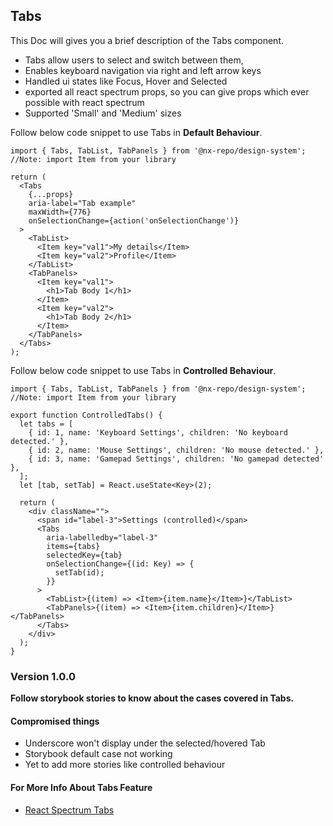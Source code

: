 
<Meta title="MDX/Tabs" component={Tabs} />


## Tabs

This Doc will gives you a brief description of the Tabs component.

- Tabs allow users to select and switch between them,
- Enables keyboard navigation via right and left arrow keys
- Handled ui states like Focus, Hover and Selected
- exported all react spectrum props, so you can give props which ever possible with react spectrum
- Supported 'Small' and 'Medium' sizes

Follow below code snippet to use Tabs in **Default Behaviour**.

```tsx
import { Tabs, TabList, TabPanels } from '@nx-repo/design-system';
//Note: import Item from your library

return (
  <Tabs
    {...props}
    aria-label="Tab example"
    maxWidth={776}
    onSelectionChange={action('onSelectionChange')}
  >
    <TabList>
      <Item key="val1">My details</Item>
      <Item key="val2">Profile</Item>
    </TabList>
    <TabPanels>
      <Item key="val1">
        <h1>Tab Body 1</h1>
      </Item>
      <Item key="val2">
        <h1>Tab Body 2</h1>
      </Item>
    </TabPanels>
  </Tabs>
);
```

Follow below code snippet to use Tabs in **Controlled Behaviour**.

```tsx
import { Tabs, TabList, TabPanels } from '@nx-repo/design-system';
//Note: import Item from your library

export function ControlledTabs() {
  let tabs = [
    { id: 1, name: 'Keyboard Settings', children: 'No keyboard detected.' },
    { id: 2, name: 'Mouse Settings', children: 'No mouse detected.' },
    { id: 3, name: 'Gamepad Settings', children: 'No gamepad detected' },
  ];
  let [tab, setTab] = React.useState<Key>(2);

  return (
    <div className="">
      <span id="label-3">Settings (controlled)</span>
      <Tabs
        aria-labelledby="label-3"
        items={tabs}
        selectedKey={tab}
        onSelectionChange={(id: Key) => {
          setTab(id);
        }}
      >
        <TabList>{(item) => <Item>{item.name}</Item>}</TabList>
        <TabPanels>{(item) => <Item>{item.children}</Item>}</TabPanels>
      </Tabs>
    </div>
  );
}
```

### Version 1.0.0

**Follow storybook stories to know about the cases covered in Tabs.**

#### **Compromised things**

- Underscore won't display under the selected/hovered Tab
- Storybook default case not working
- Yet to add more stories like controlled behaviour

#### For More Info About Tabs Feature

- [React Spectrum Tabs](https://react-spectrum.adobe.com/react-spectrum/Tabs.html)
